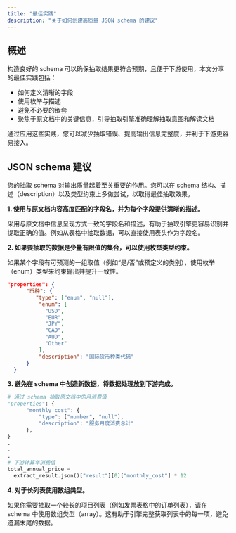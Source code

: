 ```yaml
---
title: "最佳实践"
description: "关于如何创建高质量 JSON schema 的建议"
---
```


## 概述

构造良好的 schema 可以确保抽取结果更符合预期，且便于下游使用，本文分享的最佳实践包括：

- 如何定义清晰的字段
- 使用枚举与描述
- 避免不必要的嵌套
- 聚焦于原文档中的关键信息，引导抽取引擎准确理解抽取意图和解读文档

通过应用这些实践，您可以减少抽取错误、提高输出信息完整度，并利于下游更容易接入。

## JSON schema 建议

您的抽取 schema 对输出质量起着至关重要的作用。您可以在 schema 结构、描述（description）以及类型约束上多做尝试，以取得最佳抽取效果。

**1. 使用与原文档内容高度匹配的字段名，并为每个字段提供清晰的描述。**

采用与原文档中信息呈现方式一致的字段名和描述，有助于抽取引擎更容易识别并提取正确的值。例如从表格中抽取数据，可以直接使用表头作为字段名。

**2. 如果要抽取的数据是少量有限值的集合，可以使用枚举类型约束。**

如果某个字段有可预测的一组取值（例如“是/否”或预定义的类别），使用枚举（enum）类型来约束输出并提升一致性。

```json
"properties": {
      "币种": {
         "type": ["enum", "null"],
          "enum": [
            "USD",
            "EUR",
            "JPY",
            "CAD",
            "AUD",
            "Other"
          ],
          "description": "国际货币种类代码"
      }
  }
```

**3. 避免在 schema 中创造新数据，将数据处理放到下游完成。**

```python
# 通过 schema 抽取原文档中的月消费值
"properties": {
      "monthly_cost": { 
          "type": ["number", "null"],
          "description": "服务月度消费总计" 
      },
}
.
.
.
# 下游计算年消费值
total_annual_price = 
  extract_result.json()["result"][0]["monthly_cost"] * 12

```

**4. 对于长列表使用数组类型。**

如果你需要抽取一个较长的项目列表（例如发票表格中的订单列表），请在 schema 中使用数组类型（array）。这有助于引擎完整获取列表中的每一项，避免遗漏末尾的数据。